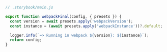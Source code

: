 ```js
// .storybook/main.js

export function webpackFinal(config, { presets }) {
  const version = await presets.apply('webpackVersion');
  const instance = (await presets.apply('webpackInstance'))?.default;

  logger.info(`=> Running in webpack ${version}: ${instance}`);
  return config;
}
```
